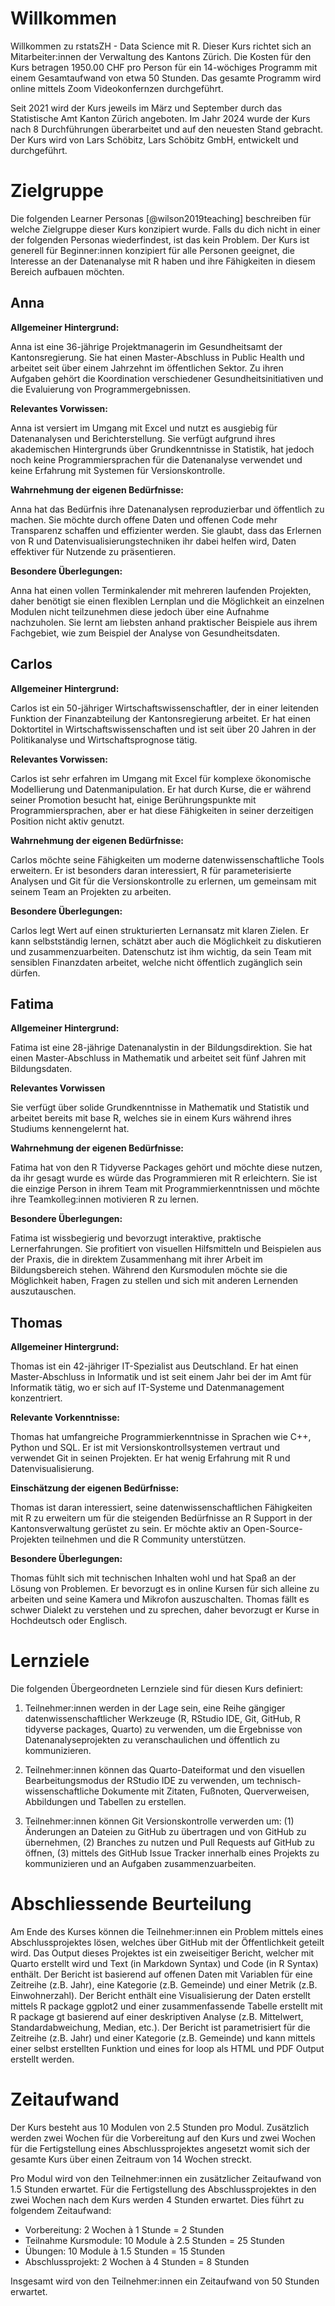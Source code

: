 # Willkommen {.unnumbered}

Willkommen zu rstatsZH - Data Science mit R. Dieser Kurs richtet sich an Mitarbeiter:innen der Verwaltung des Kantons Zürich. Die Kosten für den Kurs betragen 1950.00 CHF pro Person für ein 14-wöchiges Programm mit einem Gesamtaufwand von etwa 50 Stunden. Das gesamte Programm wird online mittels Zoom Videokonfernzen durchgeführt.

Seit 2021 wird der Kurs jeweils im März und September durch das Statistische Amt Kanton Zürich angeboten. Im Jahr 2024 wurde der Kurs nach 8 Durchführungen überarbeitet und auf den neuesten Stand gebracht. Der Kurs wird von Lars Schöbitz, Lars Schöbitz GmbH, entwickelt und durchgeführt. 

# Zielgruppe

Die folgenden Learner Personas [@wilson2019teaching] beschreiben für welche Zielgruppe dieser Kurs konzipiert wurde. Falls du dich nicht in einer der folgenden Personas wiederfindest, ist das kein Problem. Der Kurs ist generell für Beginner:innen konzipiert für alle Personen geeignet, die Interesse an der Datenanalyse mit R haben und ihre Fähigkeiten in diesem Bereich aufbauen möchten. 

## Anna

**Allgemeiner Hintergrund:** 

Anna ist eine 36-jährige Projektmanagerin im Gesundheitsamt der Kantonsregierung. Sie hat einen Master-Abschluss in Public Health und arbeitet seit über einem Jahrzehnt im öffentlichen Sektor. Zu ihren Aufgaben gehört die Koordination verschiedener Gesundheitsinitiativen und die Evaluierung von Programmergebnissen.

**Relevantes Vorwissen:** 

Anna ist versiert im Umgang mit Excel und nutzt es ausgiebig für Datenanalysen und Berichterstellung. Sie verfügt aufgrund ihres akademischen Hintergrunds über Grundkenntnisse in Statistik, hat jedoch noch keine Programmiersprachen für die Datenanalyse verwendet und keine Erfahrung mit Systemen für Versionskontrolle.

**Wahrnehmung der eigenen Bedürfnisse:**  

Anna hat das Bedürfnis ihre Datenanalysen reproduzierbar und öffentlich zu machen. Sie möchte durch offene Daten und offenen Code mehr Transparenz schaffen und effizienter werden. Sie glaubt, dass das Erlernen von R und Datenvisualisierungstechniken ihr dabei helfen wird, Daten effektiver für Nutzende zu präsentieren.

**Besondere Überlegungen:**  

Anna hat einen vollen Terminkalender mit mehreren laufenden Projekten, daher benötigt sie einen flexiblen Lernplan und die Möglichkeit an einzelnen Modulen nicht teilzunehmen diese jedoch über eine Aufnahme nachzuholen. Sie lernt am liebsten anhand praktischer Beispiele aus ihrem Fachgebiet, wie zum Beispiel der Analyse von Gesundheitsdaten.

## Carlos

**Allgemeiner Hintergrund:** 

Carlos ist ein 50-jähriger Wirtschaftswissenschaftler, der in einer leitenden Funktion der Finanzabteilung der Kantonsregierung arbeitet. Er hat einen Doktortitel in Wirtschaftswissenschaften und ist seit über 20 Jahren in der Politikanalyse und Wirtschaftsprognose tätig.

**Relevantes Vorwissen:**  

Carlos ist sehr erfahren im Umgang mit Excel für komplexe ökonomische Modellierung und Datenmanipulation. Er hat durch Kurse, die er während seiner Promotion besucht hat, einige Berührungspunkte mit Programmiersprachen, aber er hat diese Fähigkeiten in seiner derzeitigen Position nicht aktiv genutzt. 

**Wahrnehmung der eigenen Bedürfnisse:**

Carlos möchte seine Fähigkeiten um moderne datenwissenschaftliche Tools erweitern. Er ist besonders daran interessiert, R für parameterisierte Analysen und Git für die Versionskontrolle zu erlernen, um gemeinsam mit seinem Team an Projekten zu arbeiten. 

**Besondere Überlegungen:**  

Carlos legt Wert auf einen strukturierten Lernansatz mit klaren Zielen. Er kann selbstständig lernen, schätzt aber auch die Möglichkeit zu diskutieren und zusammenzuarbeiten. Datenschutz ist ihm wichtig, da sein Team mit sensiblen Finanzdaten arbeitet, welche nicht öffentlich zugänglich sein dürfen.

## Fatima

**Allgemeiner Hintergrund:**  

Fatima ist eine 28-jährige Datenanalystin in der Bildungsdirektion. Sie hat einen Master-Abschluss in Mathematik und arbeitet seit fünf Jahren mit Bildungsdaten. 

**Relevantes Vorwissen** 

Sie verfügt über solide Grundkenntnisse in Mathematik und Statistik und arbeitet bereits mit base R, welches sie in einem Kurs während ihres Studiums kennengelernt hat. 

**Wahrnehmung der eigenen Bedürfnisse:**  

Fatima hat von den R Tidyverse Packages gehört und möchte diese nutzen, da ihr gesagt wurde es würde das Programmieren mit R erleichtern. Sie ist die einzige Person in ihrem Team mit Programmierkenntnissen und möchte ihre Teamkolleg:innen motivieren R zu lernen.

**Besondere Überlegungen:**  

Fatima ist wissbegierig und bevorzugt interaktive, praktische Lernerfahrungen. Sie profitiert von visuellen Hilfsmitteln und Beispielen aus der Praxis, die in direktem Zusammenhang mit ihrer Arbeit im Bildungsbereich stehen. Während den Kursmodulen möchte sie die Möglichkeit haben, Fragen zu stellen und sich mit anderen Lernenden auszutauschen.

## Thomas

**Allgemeiner Hintergrund:** 

Thomas ist ein 42-jähriger IT-Spezialist aus Deutschland. Er hat einen Master-Abschluss in Informatik und ist seit einem Jahr bei der im Amt für Informatik tätig, wo er sich auf IT-Systeme und Datenmanagement konzentriert.

**Relevante Vorkenntnisse:** 

Thomas hat umfangreiche Programmierkenntnisse in Sprachen wie C++, Python und SQL. Er ist mit Versionskontrollsystemen vertraut und verwendet Git in seinen Projekten. Er hat wenig Erfahrung mit R und Datenvisualisierung.

**Einschätzung der eigenen Bedürfnisse:** 

Thomas ist daran interessiert, seine datenwissenschaftlichen Fähigkeiten mit R zu erweitern um für die steigenden Bedürfnisse an R Support in der Kantonsverwaltung gerüstet zu sein. Er möchte aktiv an Open-Source-Projekten teilnehmen und die R Community unterstützen.

**Besondere Überlegungen:** 

Thomas fühlt sich mit technischen Inhalten wohl und hat Spaß an der Lösung von Problemen. Er bevorzugt es in online Kursen für sich alleine zu arbeiten und seine Kamera und Mikrofon auszuschalten. Thomas fällt es schwer Dialekt zu verstehen und zu sprechen, daher bevorzugt er Kurse in Hochdeutsch oder Englisch. 


# Lernziele

Die folgenden Übergeordneten Lernziele sind für diesen Kurs definiert: 

1. Teilnehmer:innen werden in der Lage sein, eine Reihe gängiger datenwissenschaftlicher Werkzeuge (R, RStudio IDE, Git, GitHub, R tidyverse packages, Quarto) zu verwenden, um die Ergebnisse von Datenanalyseprojekten zu veranschaulichen und öffentlich zu kommunizieren.

2. Teilnehmer:innen können das Quarto-Dateiformat und den visuellen Bearbeitungsmodus der RStudio IDE zu verwenden, um technisch-wissenschaftliche Dokumente mit Zitaten, Fußnoten, Querverweisen, Abbildungen und Tabellen zu erstellen.

3. Teilnehmer:innen können Git Versionskontrolle verwerden um: (1) Änderungen an Dateien zu GitHub zu übertragen und von GitHub zu übernehmen, (2) Branches zu nutzen und Pull Requests auf GitHub zu öffnen, (3) mittels des GitHub Issue Tracker innerhalb eines Projekts zu kommunizieren und an Aufgaben zusammenzuarbeiten.

# Abschliessende Beurteilung

Am Ende des Kurses können die Teilnehmer:innen ein Problem mittels eines Abschlussprojektes lösen, welches über GitHub mit der Öffentlichkeit geteilt wird. Das Output dieses Projektes ist ein zweiseitiger Bericht, welcher mit Quarto erstellt wird und Text (in Markdown Syntax) und Code (in R Syntax) enthält. Der Bericht ist basierend auf offenen Daten mit Variablen für eine Zeitreihe (z.B. Jahr), eine Kategorie (z.B. Gemeinde) und einer Metrik (z.B. Einwohnerzahl). Der Bericht enthält eine Visualisierung der Daten erstellt mittels R package ggplot2 und einer zusammenfassende Tabelle erstellt mit R package gt basierend auf einer deskriptiven Analyse (z.B. Mittelwert, Standardabweichung, Median, etc.). Der Bericht ist parametrisiert für die Zeitreihe (z.B. Jahr) und einer Kategorie (z.B. Gemeinde) und kann mittels einer selbst erstellten Funktion und eines for loop als HTML und PDF Output erstellt werden. 

# Zeitaufwand

Der Kurs besteht aus 10 Modulen von 2.5 Stunden pro Modul. Zusätzlich werden zwei Wochen für die Vorbereitung auf den Kurs und zwei Wochen für die Fertigstellung eines Abschlussprojektes angesetzt womit sich der gesamte Kurs über einen Zeitraum von 14 Wochen streckt. 

Pro Modul wird von den Teilnehmer:innen ein zusätzlicher Zeitaufwand von 1.5 Stunden erwartet. Für die Fertigstellung des Abschlussprojektes in den zwei Wochen nach dem Kurs werden 4 Stunden erwartet. Dies führt zu folgendem Zeitaufwand:

-   Vorbereitung: 2 Wochen à 1 Stunde = 2 Stunden
-   Teilnahme Kursmodule: 10 Module à 2.5 Stunden = 25 Stunden
-   Übungen: 10 Module à 1.5 Stunden = 15 Stunden
-   Abschlussprojekt: 2 Wochen à 4 Stunden = 8 Stunden

Insgesamt wird von den Teilnehmer:innen ein Zeitaufwand von 50 Stunden erwartet.

